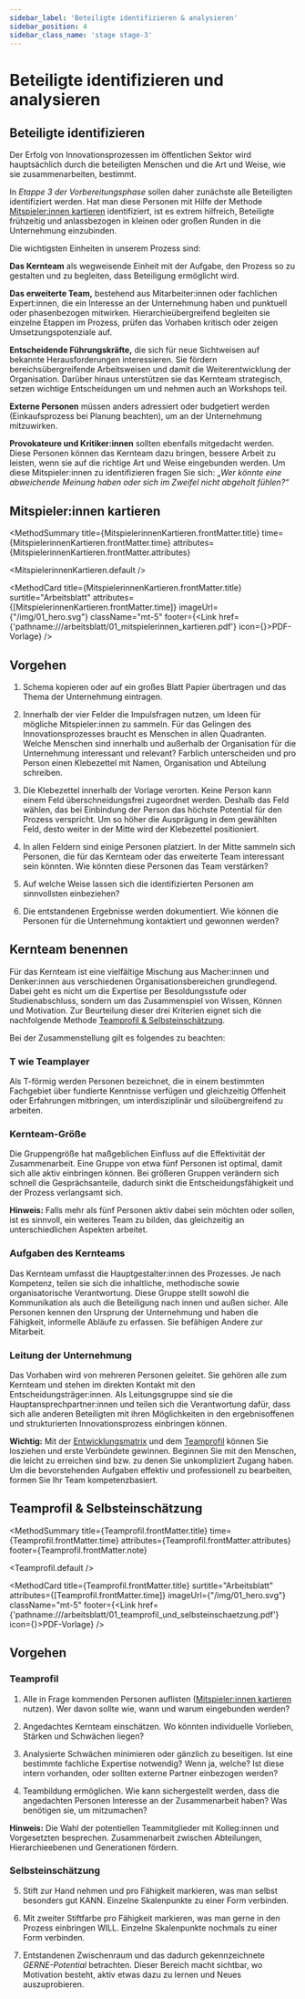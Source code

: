 ```yaml
---
sidebar_label: 'Beteiligte identifizieren & analysieren'
sidebar_position: 4
sidebar_class_name: 'stage stage-3'
---
```



# Beteiligte identifizieren und analysieren

## Beteiligte identifizieren

Der Erfolg von Innovationsprozessen im öffentlichen Sektor wird hauptsächlich durch die beteiligten Menschen und die Art und Weise, wie sie zusammenarbeiten, bestimmt.

In _Etappe 3 der Vorbereitungsphase_ sollen daher zunächste alle Beteiligten identifiziert werden. Hat man diese Personen mit Hilfe der Methode [Mitspieler:innen kartieren](#mitspielerinnen-kartieren) identifiziert, ist es extrem hilfreich, Beteiligte frühzeitig und anlassbezogen in kleinen oder großen Runden in die Unternehmung einzubinden.

Die wichtigsten Einheiten in unserem Prozess sind:

**Das Kernteam** als wegweisende Einheit mit der Aufgabe, den Prozess so zu gestalten und zu begleiten, dass Beteiligung ermöglicht wird.

**Das erweiterte Team,** bestehend aus Mitarbeiter:innen oder fachlichen Expert:innen, die ein Interesse an der Unternehmung haben und punktuell oder phasenbezogen mitwirken. Hierarchieübergreifend begleiten sie einzelne Etappen im Prozess, prüfen das Vorhaben kritisch oder zeigen Umsetzungspotenziale auf.

**Entscheidende Führungskräfte,** die sich für neue Sichtweisen auf bekannte Herausforderungen interessieren. Sie fördern bereichsübergreifende Arbeitsweisen und damit die Weiterentwicklung der Organisation. Darüber hinaus unterstützen sie das Kernteam strategisch, setzen wichtige Entscheidungen um und nehmen auch an Workshops teil.

**Externe Personen** müssen anders adressiert oder budgetiert werden (Einkaufsprozess bei Planung beachten), um an der Unternehmung mitzuwirken.

**Provokateure und Kritiker:innen** sollten ebenfalls mitgedacht werden. Diese Personen können das Kernteam dazu bringen, bessere Arbeit zu leisten, wenn sie auf die richtige Art und Weise eingebunden werden. Um diese Mitspieler:innen zu identifizieren fragen Sie sich: _„Wer könnte eine abweichende Meinung haben oder sich im Zweifel nicht abgeholt fühlen?“_

## Mitspieler:innen kartieren

<MethodSummary
  title={MitspielerinnenKartieren.frontMatter.title}
  time={MitspielerinnenKartieren.frontMatter.time}
  attributes={MitspielerinnenKartieren.frontMatter.attributes}
>
  <MitspielerinnenKartieren.default />
</MethodSummary>

<MethodCard
  title={MitspielerinnenKartieren.frontMatter.title}
  surtitle="Arbeitsblatt"
  attributes={[MitspielerinnenKartieren.frontMatter.time]}
  imageUrl={"/img/01_hero.svg"}
  className="mt-5"
  footer={<Link href={'pathname:///arbeitsblatt/01_mitspielerinnen_kartieren.pdf'} icon={<EditIcon className="w-3 h-3 text-inherit" />}>PDF-Vorlage</Link>}
/>

## Vorgehen

1. Schema kopieren oder auf ein großes Blatt Papier übertragen und das Thema der Unternehmung eintragen.

2. Innerhalb der vier Felder die Impulsfragen nutzen, um Ideen für mögliche Mitspieler:innen zu sammeln. Für das Gelingen des Innovationsprozesses braucht es Menschen in allen Quadranten. Welche Menschen sind innerhalb und außerhalb der Organisation für die Unternehmung interessant und relevant? Farblich unterscheiden und pro Person einen Klebezettel mit Namen, Organisation und Abteilung schreiben.

3. Die Klebezettel innerhalb der Vorlage verorten. Keine Person kann einem Feld überschneidungsfrei zugeordnet werden. Deshalb das Feld wählen, das bei Einbindung der Person das höchste Potential für den Prozess verspricht. Um so höher die Ausprägung in dem gewählten Feld, desto weiter in der Mitte wird der Klebezettel positioniert.

4. In allen Feldern sind einige Personen platziert. In der Mitte sammeln sich Personen, die für das Kernteam oder das erweiterte Team interessant sein könnten. Wie könnten diese Personen das Team verstärken?

5. Auf welche Weise lassen sich die identifizierten Personen am sinnvollsten einbeziehen?

6. Die entstandenen Ergebnisse werden dokumentiert. Wie können die Personen für die Unternehmung kontaktiert und gewonnen werden?

## Kernteam benennen

Für das Kernteam ist eine vielfältige Mischung aus Macher:innen und Denker:innen aus verschiedenen Organisationsbereichen grundlegend. Dabei geht es nicht um die Expertise per Besoldungsstufe oder Studienabschluss, sondern um das Zusammenspiel von Wissen, Können und Motivation. Zur Beurteilung dieser drei Kriterien eignet sich die nachfolgende Methode [Teamprofil & Selbsteinschätzung](#teamprofil--selbsteinschätzung).

Bei der Zusammenstellung gilt es folgendes zu beachten:

### T wie Teamplayer

Als T-förmig werden Personen bezeichnet, die in einem bestimmten Fachgebiet über fundierte Kenntnisse verfügen und gleichzeitig Offenheit oder Erfahrungen mitbringen, um interdisziplinär und siloübergreifend zu arbeiten.

### Kernteam-Größe

Die Gruppengröße hat maßgeblichen Einfluss auf die Effektivität der Zusammenarbeit. Eine Gruppe von etwa fünf Personen ist optimal, damit sich alle aktiv einbringen können. Bei größeren Gruppen verändern sich schnell die Gesprächsanteile, dadurch sinkt die Entscheidungsfähigkeit und der Prozess verlangsamt sich.

<Hint>
  <b>Hinweis:</b> Falls mehr als fünf Personen aktiv dabei sein möchten oder sollen, ist es sinnvoll, ein weiteres Team zu bilden, das gleichzeitig an unterschiedlichen Aspekten arbeitet.
</Hint>

### Aufgaben des Kernteams

Das Kernteam umfasst die Hauptgestalter:innen des Prozesses. Je nach Kompetenz, teilen sie sich die inhaltliche, methodische sowie organisatorische Verantwortung. Diese Gruppe stellt sowohl die Kommunikation als auch die Beteiligung nach innen und außen sicher. Alle Personen kennen den Ursprung der Unternehmung und haben die Fähigkeit, informelle Abläufe zu erfassen. Sie befähigen Andere zur Mitarbeit.

### Leitung der Unternehmung

Das Vorhaben wird von mehreren Personen geleitet. Sie gehören alle zum Kernteam und stehen im direkten Kontakt mit den Entscheidungsträger:innen. Als Leitungsgruppe sind sie die Hauptansprechpartner:innen und teilen sich die Verantwortung dafür, dass sich alle anderen Beteiligten mit ihren Möglichkeiten in den ergebnisoffenen und strukturierten Innovationsprozess einbringen können.

**Wichtig:** Mit der [Entwicklungsmatrix](/buch/vorbereiten/ist-zustand-betrachten#entwicklungsmatrix) und dem [Teamprofil](#teamprofil--selbsteinschätzung) können Sie losziehen und erste Verbündete gewinnen. Beginnen Sie mit den Menschen, die leicht zu erreichen sind bzw. zu denen Sie unkompliziert Zugang haben. Um die bevorstehenden Aufgaben effektiv und professionell zu bearbeiten, formen Sie Ihr Team kompetenzbasiert.

## Teamprofil & Selbsteinschätzung

<MethodSummary
  title={Teamprofil.frontMatter.title}
  time={Teamprofil.frontMatter.time}
  attributes={Teamprofil.frontMatter.attributes}
  footer={Teamprofil.frontMatter.note}
>
  <Teamprofil.default />
</MethodSummary>

<MethodCard
  title={Teamprofil.frontMatter.title}
  surtitle="Arbeitsblatt"
  attributes={[Teamprofil.frontMatter.time]}
  imageUrl={"/img/01_hero.svg"}
  className="mt-5"
  footer={<Link href={'pathname:///arbeitsblatt/01_teamprofil_und_selbsteinschaetzung.pdf'} icon={<EditIcon className="w-3 h-3 text-inherit" />}>PDF-Vorlage</Link>}
/>

## Vorgehen

### Teamprofil

1. Alle in Frage kommenden Personen auflisten ([Mitspieler:innen kartieren](#mitspielerinnen-kartieren) nutzen). Wer davon sollte wie, wann und warum eingebunden werden?

2. Angedachtes Kernteam einschätzen. Wo könnten individuelle Vorlieben, Stärken und Schwächen liegen?

3. Analysierte Schwächen minimieren oder gänzlich zu beseitigen. Ist eine bestimmte fachliche Expertise notwendig? Wenn ja, welche? Ist diese intern vorhanden, oder sollten externe Partner einbezogen werden?

4. Teambildung ermöglichen. Wie kann sichergestellt werden, dass die angedachten Personen Interesse an der Zusammenarbeit haben? Was benötigen sie, um mitzumachen?

<Hint>
  <b>Hinweis:</b> Die Wahl der potentiellen Teammitglieder mit Kolleg:innen und Vorgesetzten besprechen. Zusammenarbeit zwischen Abteilungen, Hierarchieebenen und Generationen fördern.
</Hint>

### Selbsteinschätzung

5. Stift zur Hand nehmen und pro Fähigkeit markieren, was man selbst besonders gut KANN. Einzelne Skalenpunkte zu einer Form verbinden.

6. Mit zweiter Stiftfarbe pro Fähigkeit markieren, was man gerne in den Prozess einbringen WILL. Einzelne Skalenpunkte nochmals zu einer Form verbinden.

7. Entstandenen Zwischenraum und das dadurch gekennzeichnete _GERNE-Potential_ betrachten. Dieser Bereich macht sichtbar, wo Motivation besteht, aktiv etwas dazu zu lernen und Neues auszuprobieren.
